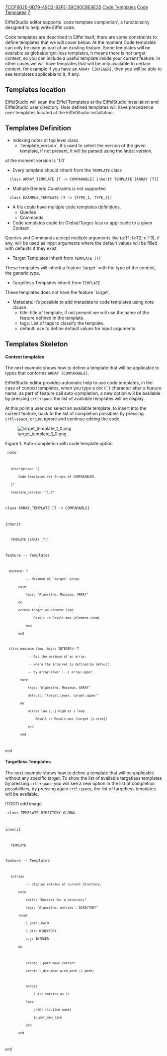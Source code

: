[[Property:uuid|7CCF602E-0B79-49C2-93FE-39C90CBE4E35]]
[[Property:link_title|Code Templates]]
[[Property:title|Code Templates]]
[[Property:weight|7]]

EiffelStudio editor supports `code template completion', a functionality designed to help write Eiffel code.

Code templates are described in Eiffel itself, there are some constraints to define templates that we will cover below. At the moment Code templates can only be used as part of an existing feature. Some templates will be available as global/target-less templates, it means there is not target context, so you can include a useful template inside your current feature. In other cases we will have templates that will be only available to certain context, for example if you have an <code>ARRAY [INTEGER]</code>, then you will be able to see templates applicable to it, if any.


<span id="templates_location"></span> 
==Templates location==

EiffelStudio will scan the Eiffel Templates at the EiffelStudio installation and EiffelStudio user directory.
User defined templates will have precedence over templates located at the EiffelStudio installation.


<span id="templates_definition"></span> 
==Templates Definition==
* Indexing notes at top level class
** `template_version`, it's used to select the version of the given template, if not present, it will be parsed using the latest version,
at the moment version is `1.0`
* Every template should inherit from the <code>TEMPLATE</code> class
   class ARRAY_TEMPLATE [T -> COMPARABLE] inherIt TEMPLATE [ARRAY [T]] 
* Multiple Generic Constraints is not supported
   class EXAMPLE_TEMPLATE [T -> {TYPE_1, TYPE_2}]
* A file could have multiple code templates definitions.
** Queries 
** Commands
* Code templates could be Global/Target-less or applicable to a given Context
Queries and Commands accept multiple arguments like (a:T1; b:T2; c:T3), if any, will be used as input arguments where the default values will be filled with defaults if they exist.
* Target Templates inherit from <code>TEMPLATE [T]</code>
These templates will inherit a feature `target` with the type of the context, the generic type. 
* Targetless Templates inherit from <code>TEMPLATE</code>
These templates does not have the feature `target`.
* Metadata: it’s possible to add metadata to code templates using note clause 
** title: title of template, if not present we will use the name of the feature defined in the template.   
** tags: List of tags to classify the template. 
** default: use to define default values for input arguments. 

<span id="templates_skeleton"></span> 
==Templates Skeleton==

====Context templates====
The next example shows how to define a template that will be applicable to types that conforms <code>ARRAY [COMPARABLE]</code>.

EiffelStudio editor provides automatic help to use code templates, in the case of context templates, when you type a dot ('.') character after a feature name, as part of feature call auto-completion, a new option will be available by pressing <code>crtl+space</code> 
the list of available templates will be display. 

At this point a user can select an available template, to insert into the current feature, back to the list of completion possibles by pressing <code>crtl+space</code>, or just ignore and continue editing the code.

[[File:target_template_1_0.png|link=https://www.eiffel.org/upload/]] 

Figure 1. Auto-completion with code template option

<code>
note
    description: "[
        Code templates for Arrays of COMPARABLES.
    ]"
    template_version: "1.0"


class ARRAY_TEMPLATE [T -> COMPARABLE]

inherit
    
    TEMPLATE [ARRAY [T]]

feature  -- Templates

   maximum: T
            -- Maximum of `target' array.  
        note
            tags: "Algorithm, Maximum, ARRAY"
        do
	    across target as element loop
                Result := Result.max (element.item)
            end
        end

   slice_maximum (low, high: INTEGER): T
             -- Get the maximum of an array, 
             -- where the interval is defined by default 
             -- by array.lower |..| array.upper.
         note
             tags: "Algorithm, Maximum, ARRAY"
             default: "target.lower, target.upper"
         do
             across low |..| high as i loop
                 Result := Result.max (target [i.item])
             end
         end  
end  
</code>

====Targetless Templates====
The next example shows how to define a template that will be applicable without any specific target. 
To show the list of available targetless templates by pressing <code>crtl+space</code> you will see a new option in the list
of completion possibilities,  by pressing again <code>crtl+space</code>, the list of targetless templates will be available.

!TODO add image 

<code>
class  TEMPLATE_DIRECTORY_GLOBAL

inherit
	
	TEMPLATE 

feature -- Templates

	entries 
			-- Display entries of current directory.
		note
			title: "Entries for a directory"
			tags: "Algorithm, entries , DIRECTORY"
		local
			l_path: PATH
			l_dir: DIRECTORY
			i,j: INTEGER
		do
 
			create l_path.make_current
			create l_dir.make_with_path (l_path)

			across
				l_dir.entries as ic
			loop
				print (ic.item.name)
				io.put_new_line
			end
		end
end
</code>





